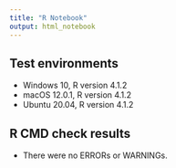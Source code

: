 ```yaml
---
title: "R Notebook"
output: html_notebook
---
```

## Test environments

* Windows 10, R version 4.1.2
* macOS 12.0.1, R version 4.1.2
* Ubuntu 20.04, R version 4.1.2

## R CMD check results

* There were no ERRORs or WARNINGs.
